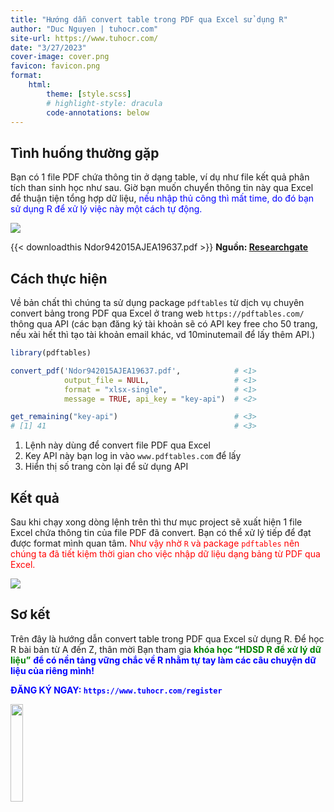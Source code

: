 ```yaml
---
title: "Hướng dẫn convert table trong PDF qua Excel sử dụng R"
author: "Duc Nguyen | tuhocr.com"
site-url: https://www.tuhocr.com/
date: "3/27/2023"
cover-image: cover.png
favicon: favicon.png
format: 
    html:
        theme: [style.scss]
        # highlight-style: dracula
        code-annotations: below
---
```


## Tình huống thường gặp

Bạn có 1 file PDF chứa thông tin ở dạng table, ví dụ như file kết quả phân tích than sinh học như sau. Giờ bạn muốn chuyển thông tin này qua Excel để thuận tiện tổng hợp dữ liệu, <span style="color: blue">nếu nhập thủ công thì mất time, do đó bạn sử dụng R để xử lý việc này một cách tự động.</span>

![](table.png)

{{< downloadthis Ndor942015AJEA19637.pdf >}} **Nguồn: [Researchgate](https://www.researchgate.net/publication/283187000_Effect_of_Biochar_Soil_Amendment_on_Soil_Properties_and_Yield_of_Sesame_Varieties_in_Lafia_Nigeria)**

## Cách thực hiện

Về bản chất thì chúng ta sử dụng package `pdftables` từ dịch vụ chuyên convert bảng trong PDF qua Excel ở trang web `https://pdftables.com/` thông qua API (các bạn đăng ký tài khoản sẽ có API key free cho 50 trang, nếu xài hết thì tạo tài khoản email khác, vd 10minutemail để lấy thêm API.)

```r
library(pdftables)

convert_pdf('Ndor942015AJEA19637.pdf',            # <1> 
            output_file = NULL,                   # <1>
            format = "xlsx-single",               # <1>
            message = TRUE, api_key = "key-api")  # <2>

get_remaining("key-api")                          # <3>
# [1] 41                                          # <3>
```

1. Lệnh này dùng để convert file PDF qua Excel
2. Key API này bạn log in vào `www.pdftables.com` để lấy
3. Hiển thị số trang còn lại để sử dụng API

## Kết quả

Sau khi chạy xong dòng lệnh trên thì thư mục project sẽ xuất hiện 1 file Excel chứa thông tin của file PDF đã convert. Bạn có thể xử lý tiếp để đạt được format mình quan tâm. <span style="color: red">Như vậy nhờ `R` và package `pdftables` nên chúng ta đã tiết kiệm thời gian cho việc nhập dữ liệu dạng bảng từ PDF qua Excel.</span>

![](table2.png)

## Sơ kết

Trên đây là hướng dẫn convert table trong PDF qua Excel sử dụng R. Để học R bài bản từ A đến Z, thân mời Bạn tham gia <span style="color: green">**khóa học "HDSD R để xử lý dữ liệu"**<span style="color: blue"> **để có nền tảng vững chắc về R nhằm tự tay làm các câu chuyện dữ liệu của riêng mình!**

[**ĐĂNG KÝ NGAY: `https://www.tuhocr.com/register`**]{style="color: blue"}

<img src="tuhocr.png" width="20%" height="20%"/>








